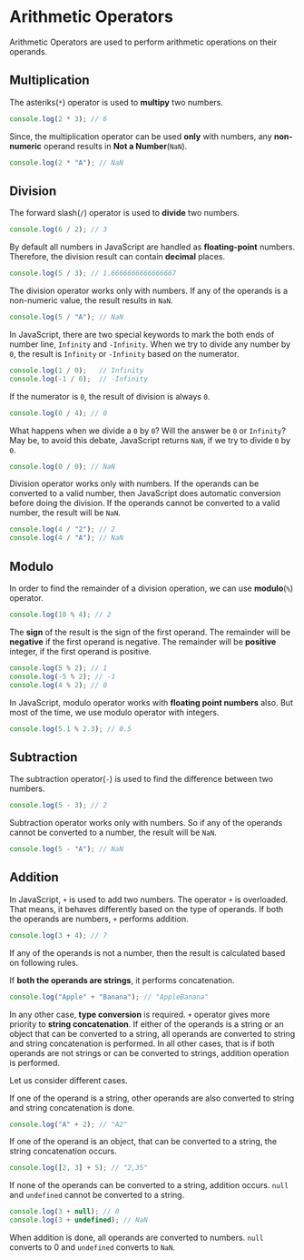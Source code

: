 
<Layout>
<SEO title="Arithmetic Operators in JavaScript" />
<JSLayout>

# Arithmetic Operators

Arithmetic Operators are used to perform arithmetic operations on their operands.

## Multiplication

The asteriks(`*`) operator is used to **multipy** two numbers.

```javascript
console.log(2 * 3); // 6
```

Since, the multiplication operator can be used **only** with numbers, any **non-numeric** operand results in **Not a Number**(`NaN`).

```javascript
console.log(2 * "A"); // NaN
```

## Division

The forward slash(`/`) operator is used to **divide** two numbers.

```javascript
console.log(6 / 2); // 3
```

By default all numbers in JavaScript are handled as **floating-point** numbers. Therefore, the division result can contain **decimal** places.

```javascript
console.log(5 / 3); // 1.6666666666666667
```

The division operator works only with numbers. If any of the operands is a non-numeric value, the result results in `NaN`.

```javascript
console.log(5 / "A"); // NaN
```

In JavaScript, there are two special keywords to mark the both ends of number line, `Infinity` and `-Infinity`. When we try to divide any number by `0`, the result is `Infinity` or `-Infinity` based on the numerator.

```javascript
console.log(1 / 0);   // Infinity
console.log(-1 / 0);  // -Infinity
```

If the numerator is `0`, the result of division is always `0`.

```javascript
console.log(0 / 4); // 0
```

What happens when we divide a `0` by `0`? Will the answer be `0` or `Infinity`? May be, to avoid this debate, JavaScript returns `NaN`, if we try to divide `0` by `0`.

```javascript
console.log(0 / 0); // NaN
```

Division operator works only with numbers. If the operands can be converted to a valid number, then JavaScript does automatic conversion before doing the division. If the operands cannot be converted to a valid number, the result will be `NaN`.

```javascript
console.log(4 / "2"); // 2
console.log(4 / "A"); // NaN
```

## Modulo

In order to find the remainder of a division operation, we can use **modulo**(`%`) operator.

```javascript
console.log(10 % 4); // 2
```

The **sign** of the result is the sign of the first operand. The remainder will be **negative** if the first operand is negative. The remainder will be **positive** integer, if the first operand is positive.

```javascript
console.log(5 % 2); // 1
console.log(-5 % 2); // -1
console.log(4 % 2); // 0
```

In JavaScript, modulo operator works with **floating point numbers** also. But most of the time, we use modulo operator with integers.

```javascript
console.log(5.1 % 2.3); // 0.5
```

## Subtraction

The subtraction operator(`-`) is used to find the difference between two numbers.

```javascript
console.log(5 - 3); // 2
```

Subtraction operator works only with numbers. So if any of the operands cannot be converted to a number, the result will be `NaN`.

```javascript
console.log(5 - "A"); // NaN
```

## Addition

In JavaScript, `+` is used to add two numbers. The operator `+` is overloaded. That means, it behaves differently based on the type of operands. If both the operands are numbers, `+` performs addition.

```javascript
console.log(3 + 4); // 7
```

If any of the operands is not a number, then the result is calculated based on following rules.

If **both the operands are strings**, it performs concatenation.

```javascript
console.log("Apple" + "Banana"); // "AppleBanana"
```

In any other case, **type conversion** is required. `+` operator gives more priority to **string concatenation**. If either of the operands is a string or an object that can be converted to a string, all operands are converted to string and string concatenation is performed. In all other cases, that is if both operands are not strings or can be converted to strings, addition operation is performed.

Let us consider different cases.

If one of the operand is a string, other operands are also converted to string and string concatenation is done.

```javascript
console.log("A" + 2); // "A2"
```

If one of the operand is an object, that can be converted to a string, the string concatenation occurs.

```javascript
console.log([2, 3] + 5); // "2,35"
```

If none of the operands can be converted to a string, addition occurs. `null` and `undefined` cannot be converted to a string.

```javascript
console.log(3 + null); // 0
console.log(3 + undefined); // NaN
```

When addition is done, all operands are converted to numbers. `null` converts to 0 and `undefined` converts to `NaN`.

</JSLayout>
</Layout>
